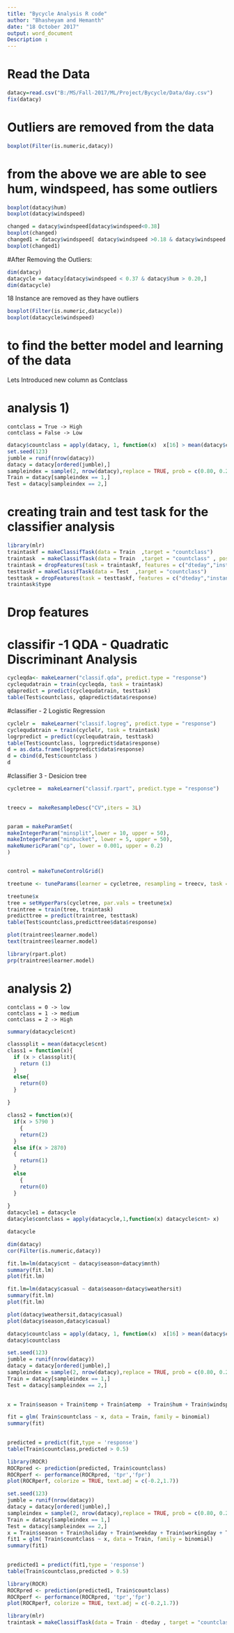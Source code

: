 ```yaml
---
title: "Bycycle Analysis R code"
author: "Bhasheyam and Hemanth"
date: "18 October 2017"
output: word_document
Description : 
---
```


# Read the Data

```r
datacy=read.csv("B:/MS/Fall-2017/ML/Project/Bycycle/Data/day.csv")
fix(datacy)
```



# Outliers are removed from the data
```r
boxplot(Filter(is.numeric,datacy))
```

# from the above we are able to see hum, windspeed, has some outliers


```r
boxplot(datacy$hum)
boxplot(datacy$windspeed)
```

```r
changed = datacy$windspeed[datacy$windspeed<0.38]
boxplot(changed)
changed1 = datacy$windspeed[ datacy$windspeed >0.18 & datacy$windspeed < 0.40]
boxplot(changed1)
```


#After Removing the Outliers:

```r
dim(datacy)
datacycle = datacy[datacy$windspeed < 0.37 & datacy$hum > 0.20,]
dim(datacycle)
```

18 Instance are removed as they have outliers

```r
boxplot(Filter(is.numeric,datacycle))
boxplot(datacycle$windspeed)
```

# to find the better model and learning of the data 

Lets Introduced new column as Contclass

# analysis 1)
    contclass = True -> High
    contclass = False -> Low
    
    
    
```r
datacy$countclass = apply(datacy, 1, function(x)  x[16] > mean(datacy$cnt ))
set.seed(123)
jumble = runif(nrow(datacy))
datacy = datacy[ordered(jumble),]
sampleindex = sample(2, nrow(datacy),replace = TRUE, prob = c(0.80, 0.20))
Train = datacy[sampleindex == 1,]
Test = datacy[sampleindex == 2,]

```


# creating train and test task for the classifier analysis
```r
library(mlr)
traintaskf = makeClassifTask(data = Train  ,target = "countclass")
traintask  = makeClassifTask(data = Train  ,target = "countclass" , positive = "TRUE")
traintask = dropFeatures(task = traintaskf, features = c("dteday","instant","yr","mnth","cnt"))
testtaskf = makeClassifTask(data = Test  ,target = "countclass")
testtask = dropFeatures(task = testtaskf, features = c("dteday","instant","yr","mnth","cnt"))
traintask$type
```
# Drop features



# classifir -1 QDA - Quadratic Discriminant Analysis 
```r
cycleqda<- makeLearner("classif.qda", predict.type = "response")
cyclequdatrain = train(cycleqda, task = traintask)
qdapredict = predict(cyclequdatrain, testtask)
table(Test$countclass, qdapredict$data$response)


```

#classifier - 2 Logistic Regression
```r
cyclelr =  makeLearner("classif.logreg", predict.type = "response")
cyclequdatrain = train(cyclelr, task = traintask)
logrpredict = predict(cyclequdatrain, testtask)
table(Test$countclass, logrpredict$data$response)
d = as.data.frame(logrpredict$data$response)
d = cbind(d,Test$countclass )
d
```

#classifier 3 - Desicion tree

```r
cycletree =  makeLearner("classif.rpart", predict.type = "response")
 

treecv =  makeResampleDesc("CV",iters = 3L)


param = makeParamSet(
makeIntegerParam("minsplit",lower = 10, upper = 50),
makeIntegerParam("minbucket", lower = 5, upper = 50),
makeNumericParam("cp", lower = 0.001, upper = 0.2)
)


control = makeTuneControlGrid()

treetune <- tuneParams(learner = cycletree, resampling = treecv, task = traintask, par.set = param, control = control, measures = acc)

```



```r
treetune$x
tree = setHyperPars(cycletree, par.vals = treetune$x)
traintree = train(tree, traintask)
predicttree = predict(traintree, testtask)
table(Test$countclass,predicttree$data$response)
```
```r
plot(traintree$learner.model)
text(traintree$learner.model)
```
```r
library(rpart.plot)
prp(traintree$learner.model)
```

# analysis 2) 
    contclass = 0 -> low
    contclass = 1 -> medium
    contclass = 2 -> High
   
```r
summary(datacycle$cnt)
```

```r
classsplit = mean(datacycle$cnt)
class1 = function(x){
  if (x > classsplit){
    return (1)
  }
  else{
    return(0)
  }
  
}

class2 = function(x){
  if(x > 5790 )
    {
    return(2)
  }
  else if(x > 2870)
  {
    return(1)
  }
  else
    {
    return(0)
  }
  
}
datacycle1 = datacycle
datacyle$contclass = apply(datacycle,1,function(x) datacycle$cnt> x)


```
```r
datacycle
```


















```r
dim(datacy)
cor(Filter(is.numeric,datacy))
```













```r
fit.lm=lm(datacy$cnt ~ datacy$season+datacy$mnth)
summary(fit.lm)
plot(fit.lm)
```
```r
fit.lm=lm(datacy$casual ~ data$season+datacy$weathersit)
summary(fit.lm)
plot(fit.lm)
```
```r
plot(datacy$weathersit,datacy$casual)
plot(datacy$season,datacy$casual)
```

```r
datacy$countclass = apply(datacy, 1, function(x)  x[16] > mean(datacy$cnt ))
datacy$countclass

```



```r
set.seed(123)
jumble = runif(nrow(datacy))
datacy = datacy[ordered(jumble),]
sampleindex = sample(2, nrow(datacy),replace = TRUE, prob = c(0.80, 0.20))
Train = datacy[sampleindex == 1,]
Test = datacy[sampleindex == 2,]
  
```




```r
x = Train$season + Train$temp + Train$atemp  + Train$hum + Train$windspeed + Train$holiday

fit = glm( Train$countclass ~ x, data = Train, family = binomial)
summary(fit)
  
```


```r
predicted = predict(fit,type = 'response')
table(Train$countclass,predicted > 0.5)
```
```r
library(ROCR)
ROCRpred <- prediction(predicted, Train$countclass)
ROCRperf <- performance(ROCRpred, 'tpr','fpr')
plot(ROCRperf, colorize = TRUE, text.adj = c(-0.2,1.7))
```

```r
set.seed(123)
jumble = runif(nrow(datacy))
datacy = datacy[ordered(jumble),]
sampleindex = sample(2, nrow(datacy),replace = TRUE, prob = c(0.80, 0.20))
Train = datacy[sampleindex == 1,]
Test = datacy[sampleindex == 2,]
x = Train$season + Train$holiday + Train$weekday + Train$workingday + Train$temp + Train$atemp  + Train$hum + Train$windspeed + Train$holiday
fit1 = glm( Train$countclass ~ x, data = Train, family = binomial)
summary(fit1)
  

```
```r
predicted1 = predict(fit1,type = 'response')
table(Train$countclass,predicted > 0.5)
```
```r
library(ROCR)
ROCRpred <- prediction(predicted1, Train$countclass)
ROCRperf <- performance(ROCRpred, 'tpr','fpr')
plot(ROCRperf, colorize = TRUE, text.adj = c(-0.2,1.7))
```

```r
library(mlr)
traintask = makeClassifTask(data = Train - dteday , target = "countclass")
```

